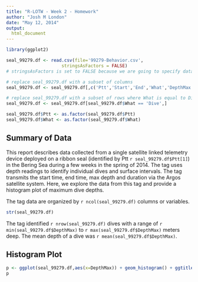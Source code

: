 ```yaml
---
title: "R-LOTW - Week 2 - Homework"
author: "Josh M London"
date: "May 12, 2014"
output:
  html_document
---
```


```r
library(ggplot2)
```

```r
seal_99279.df <- read.csv(file='99279-Behavior.csv',
                     stringsAsFactors = FALSE)
# stringsAsFactors is set to FALSE because we are going to specify data types on our own

# replace seal_99279.df with a subset of columns
seal_99279.df <- seal_99279.df[,c('Ptt','Start','End','What','DepthMax','DurationMax')]

# replace seal_99279.df with a subset of rows where What is equal to Dive
seal_99279.df <- seal_99279.df[seal_99279.df$What == 'Dive',]

seal_99279.df$Ptt <- as.factor(seal_99279.df$Ptt)
seal_99279.df$What <- as.factor(seal_99279.df$What)
```

## Summary of Data

This report describes data collected from a single satellite linked telemetry device deployed on a ribbon seal (identified by Ptt `r seal_99279.df$Ptt[1]`) in the Bering Sea during a few weeks in the spring of 2014. The tag uses depth readings to identify individual dives and surface intervals. The tag transmits the start time, end time, max depth and duration via the Argos satellite system. Here, we explore the data from this tag and provide a histogram plot of maximum dive depths.

The tag data are organized by `r ncol(seal_99279.df)` columns or variables.

```r
str(seal_99279.df)
```

The tag identified `r nrow(seal_99279.df)` dives with a range of `r min(seal_99279.df$DepthMax)` to `r max(seal_99279.df$DepthMax)` meters deep. The mean depth of a dive was `r mean(seal_99279.df$DepthMax)`.

## Histogram Plot

```r
p <- ggplot(seal_99279.df,aes(x=DepthMax)) + geom_histogram() + ggtitle('Max Dive Depths for a Ribbon Seal')
p
```
